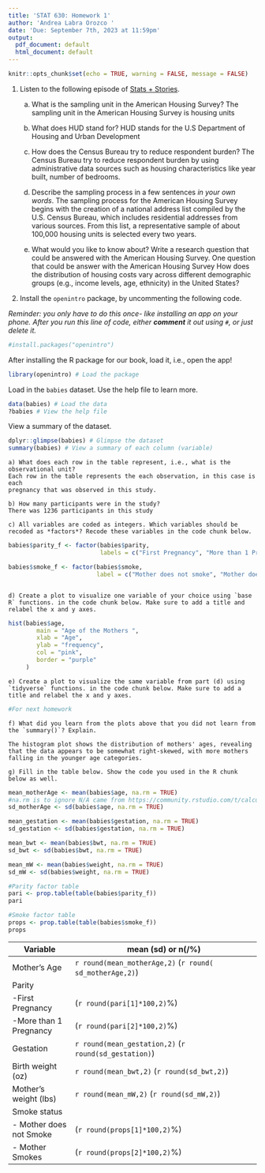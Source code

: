 ```yaml
---
title: 'STAT 630: Homework 1'
author: 'Andrea Labra Orozco '
date: 'Due: September 7th, 2023 at 11:59pm'
output:
  pdf_document: default
  html_document: default
---
```


```r
knitr::opts_chunk$set(echo = TRUE, warning = FALSE, message = FALSE)
```

1. Listen to the following episode of [Stats + Stories](https://statsandstories.net/society1/getting-better-data-on-where-we-live).

    a) What is the sampling unit in the American Housing Survey?
    The sampling unit in the American Housing Survey is housing units 
    
    b) What does HUD stand for?
    HUD stands for the U.S Department of Housing and Urban Development 
    
    c) How does the Census Bureau try to reduce respondent burden?
    The Census Bureau try to reduce respondent burden by using administrative 
    data sources such as housing characteristics like year built, number of bedrooms. 
    
    d) Describe the sampling process in a few sentences _in your own words_.
    The sampling process for the American Housing Survey begins with the creation
    of a national address list compiled by the U.S. Census Bureau, which includes 
    residential addresses from various sources. 
    From this list, a representative sample of about 100,000 housing units 
    is selected every two years. 
    
    e) What would you like to know about? Write a research question that could be answered with the American Housing Survey.
    One question that could be answer with the American Housing Survey 
    How does the distribution of housing costs vary across different demographic 
    groups (e.g., income levels, age, ethnicity) in the United States? 
    
2. Install the `openintro` package, by uncommenting the following code. 

*Reminder: you only have to do this once- like installing an app on your phone. After you run this line of code, either **comment** it out using `#`, or just delete it.*

```r
#install.packages("openintro")
```

After installing the R package for our book, load it, i.e., open the app!

```r
library(openintro) # Load the package
```

Load in the `babies` dataset. Use the help file to learn more.

```r
data(babies) # Load the data
?babies # View the help file
```

View a summary of the dataset.
```r
dplyr::glimpse(babies) # Glimpse the dataset
summary(babies) # View a summary of each column (variable)
```

    a) What does each row in the table represent, i.e., what is the observational unit?
    Each row in the table represents the each observation, in this case is each 
    pregnancy that was observed in this study. 
    
    b) How many participants were in the study?
    There was 1236 participants in this study 
    
    c) All variables are coded as integers. Which variables should be recoded as *factors*? Recode these variables in the code chunk below.
    
    
```r
babies$parity_f <- factor(babies$parity,
                          labels = c("First Pregnancy", "More than 1 Pregnancy"))

babies$smoke_f <- factor(babies$smoke, 
                         label = c("Mother does not smoke", "Mother does smoke"))



```

    d) Create a plot to visualize one variable of your choice using `base R` functions. in the code chunk below. Make sure to add a title and relabel the x and y axes.
    
```r
hist(babies$age,
        main = "Age of the Mothers ", 
        xlab = "Age", 
        ylab = "frequency",
        col = "pink", 
        border = "purple"
     )

```

    e) Create a plot to visualize the same variable from part (d) using `tidyverse` functions. in the code chunk below. Make sure to add a title and relabel the x and y axes.
    
```r
#For next homework

```

    f) What did you learn from the plots above that you did not learn from the `summary()`? Explain.
    
    The histogram plot shows the distribution of mothers' ages, revealing that the data appears to be somewhat right-skewed, with more mothers falling in the younger age categories.
    
    g) Fill in the table below. Show the code you used in the R chunk below as well.
    

```r

mean_motherAge <- mean(babies$age, na.rm = TRUE)
#na.rm is to ignore N/A came from https://community.rstudio.com/t/calculate-the-mean-by-colum-when-there-is-na/152100
sd_motherAge <- sd(babies$age, na.rm = TRUE)

mean_gestation <- mean(babies$gestation, na.rm = TRUE)
sd_gestation <- sd(babies$gestation, na.rm = TRUE)

mean_bwt <- mean(babies$bwt, na.rm = TRUE)
sd_bwt <- sd(babies$bwt, na.rm = TRUE)

mean_mW <- mean(babies$weight, na.rm = TRUE)
sd_mW <- sd(babies$weight, na.rm = TRUE)

#Parity factor table 
pari <- prop.table(table(babies$parity_f))
pari

#Smoke factor table 
props <- prop.table(table(babies$smoke_f))
props

```

    
    
| Variable | mean (sd) or n(/%) |
|--------|-----------------------|
| Mother's Age | `r round(mean_motherAge,2)`  (`r round( sd_motherAge,2)`) |
| Parity |  |
|-First Pregnancy| (`r round(pari[1]*100,2)`%) |
|-More than 1 Pregnancy| (`r round(pari[2]*100,2)`%) |
| Gestation | `r round(mean_gestation,2)`  (`r round(sd_gestation)`)|
| Birth weight (oz) | `r round(mean_bwt,2)` (`r round(sd_bwt,2)`) |
| Mother's weight (lbs)| `r round(mean_mW,2)` (`r round(sd_mW,2)`) |
| Smoke status |  |
|- Mother does not Smoke| (`r round(props[1]*100,2)`%) |
|- Mother Smokes| (`r round(props[2]*100,2)`%) |


    